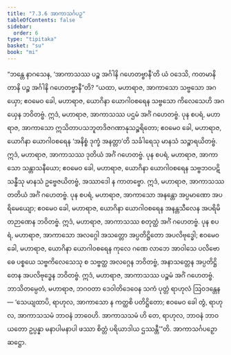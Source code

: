 ```yaml
---
title: "7.3.6 အာကာသင်္ဂပဉှ"
tableOfContents: false
sidebar:
  order: 6
type: "tipitaka"
basket: "su"
book: "mi"
---
```



<DynamicBreadcrumb />

<Division number="250" book="mi" e="ch" v="28">

<Paragraph number="1797" book="mi">
“ဘန္တေ နာဂသေန, ‘အာကာသဿ ပဉ္စ အင်္ဂါနိ ဂဟေတဗ္ဗာနီ’တိ ယံ ဝဒေသိ, ကတမာနိ တာနိ ပဉ္စ အင်္ဂါနိ ဂဟေတဗ္ဗာနီ”တိ? “ယထာ, မဟာရာဇ, အာကာသော သဗ္ဗသော အဂယှော; ဧဝမေဝ ခေါ, မဟာရာဇ, ယောဂိနာ ယောဂါဝစရေန သဗ္ဗသော ကိလေသေဟိ အဂယှေန ဘဝိတဗ္ဗံ. ဣဒံ, မဟာရာဇ, အာကာသဿ ပဌမံ အင်္ဂံ ဂဟေတဗ္ဗံ.
</Paragraph>

<Paragraph number="1798" book="mi">
ပုန စပရံ, မဟာရာဇ, အာကာသော ဣသိတာပသဘူတဒိဇဂဏာနုသဉ္စရိတော; ဧဝမေဝ ခေါ, မဟာရာဇ, ယောဂိနာ ယောဂါဝစရေန ‘အနိစ္စံ ဒုက္ခံ အနတ္တာ’တိ သင်္ခါရေသု မာနသံ သဉ္စာရယိတဗ္ဗံ. ဣဒံ, မဟာရာဇ, အာကာသဿ ဒုတိယံ အင်္ဂံ ဂဟေတဗ္ဗံ.
</Paragraph>

<Paragraph number="1799" book="mi">
ပုန စပရံ, မဟာရာဇ, အာကာသော သန္တာသနီယော; ဧဝမေဝ ခေါ, မဟာရာဇ, ယောဂိနာ ယောဂါဝစရေန သဗ္ဗဘဝပဋိသန္ဓီသု မာနသံ ဥဗ္ဗေဇယိတဗ္ဗံ, အဿာဒေါ န ကာတဗ္ဗော. ဣဒံ, မဟာရာဇ, အာကာသဿ တတိယံ အင်္ဂံ ဂဟေတဗ္ဗံ.
</Paragraph>

<Paragraph number="1800" book="mi">
ပုန စပရံ, မဟာရာဇ, အာကာသော အနန္တော အပ္ပမာဏော အပရိမေယျော; ဧဝမေဝ ခေါ, မဟာရာဇ, ယောဂိနာ ယောဂါဝစရေန အနန္တသီလေန အပရိမိတဉာဏေန ဘဝိတဗ္ဗံ. ဣဒံ, မဟာရာဇ, အာကာသဿ စတုတ္ထံ အင်္ဂံ ဂဟေတဗ္ဗံ.
</Paragraph>

<Paragraph number="1801" book="mi">
ပုန စပရံ, မဟာရာဇ, အာကာသော အလဂ္ဂေါ အသတ္တော အပ္ပတိဋ္ဌိတော အပလိဗုဒ္ဓေါ; ဧဝမေဝ ခေါ, မဟာရာဇ, ယောဂိနာ ယောဂါဝစရေန ကုလေ ဂဏေ လာဘေ အာဝါသေ ပလိဗောဓေ ပစ္စယေ သဗ္ဗကိလေသေသု စ သဗ္ဗတ္ထ အလဂ္ဂေန ဘဝိတဗ္ဗံ, အနာသတ္တေန အပ္ပတိဋ္ဌိတေန အပလိဗုဒ္ဓေန ဘဝိတဗ္ဗံ. ဣဒံ, မဟာရာဇ, အာကာသဿ ပဉ္စမံ အင်္ဂံ ဂဟေတဗ္ဗံ. ဘာသိတမ္ပေတံ, မဟာရာဇ, ဘဂဝတာ ဒေဝါတိဒေဝေန သကံ ပုတ္တံ ရာဟုလံ ဩဝဒန္တေန—
</Paragraph>

<Paragraph number="1802" book="mi">
‘သေယျထာပိ, ရာဟုလ, အာကာသော န ကတ္ထစိ ပတိဋ္ဌိတော; ဧဝမေဝ ခေါ တွံ, ရာဟုလ, အာကာသသမံ ဘာဝနံ ဘာဝေဟိ. အာကာသသမံ ဟိ တေ, ရာဟုလ, ဘာဝနံ ဘာဝယတော ဥပ္ပန္နာ မနာပါမနာပါ ဖဿာ စိတ္တံ ပရိယာဒါယ ဌဿန္တီ’”တိ.

</Paragraph>
</Division>

<Paragraph number="1803" type="center" book="mi">
အာကာသင်္ဂပဉှော ဆဋ္ဌော.
</Paragraph>